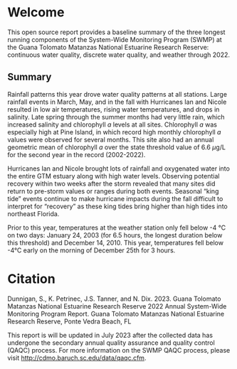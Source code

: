 # Welcome {.unnumbered}

This open source report provides a baseline summary of the three longest running components of the System-Wide Monitoring Program (SWMP) at the Guana Tolomato Matanzas National Estuarine Research Reserve: continuous water quality, discrete water quality, and weather through 2022.

## Summary {.unnumbered}

Rainfall patterns this year drove water quality patterns at all stations. Large rainfall events in March, May, and in the fall with Hurricanes Ian and Nicole resulted in low air temperatures, rising water temperatures, and drops in salinity. Late spring through the summer months had very little rain, which increased salinity and chlorophyll *a* levels at all sites. Chlorophyll *a* was especially high at Pine Island, in which record high monthly chlorophyll *a* values were observed for several months. This site also had an annual geometric mean of chlorophyll *a* over the state threshold value of 6.6 $\mu$g/L for the second year in the record (2002-2022).

Hurricanes Ian and Nicole brought lots of rainfall and oxygenated water into the entire GTM estuary along with high water levels. Observing potential recovery within two weeks after the storm revealed that many sites did return to pre-storm values or ranges during both events. Seasonal "king tide" events continue to make hurricane impacts during the fall difficult to interpret for "recovery" as these king tides bring higher than high tides into northeast Florida.

Prior to this year, temperatures at the weather station only fell below -4 °C on two days: January 24, 2003 (for 6.5 hours, the longest duration below this threshold) and December 14, 2010. This year, temperatures fell below -4°C early on the morning of December 25th for 3 hours.

# Citation {.unnumbered}

Dunnigan, S., K. Petrinec, J.S. Tanner, and N. Dix. 2023. Guana Tolomato Matanzas National Estuarine Research Reserve 2022 Annual System-Wide Monitoring Program Report. Guana Tolomato Matanzas National Estuarine Research Reserve, Ponte Vedra Beach, FL

```{=openxml}
<w:p><w:r><w:br w:type="page"/></w:r></w:p>
```
::: callout-important
This report is will be updated in July 2023 after the collected data has undergone the secondary annual quality assurance and quality control (QAQC) process. For more information on the SWMP QAQC process, please visit <http://cdmo.baruch.sc.edu/data/qaqc.cfm>.
:::
